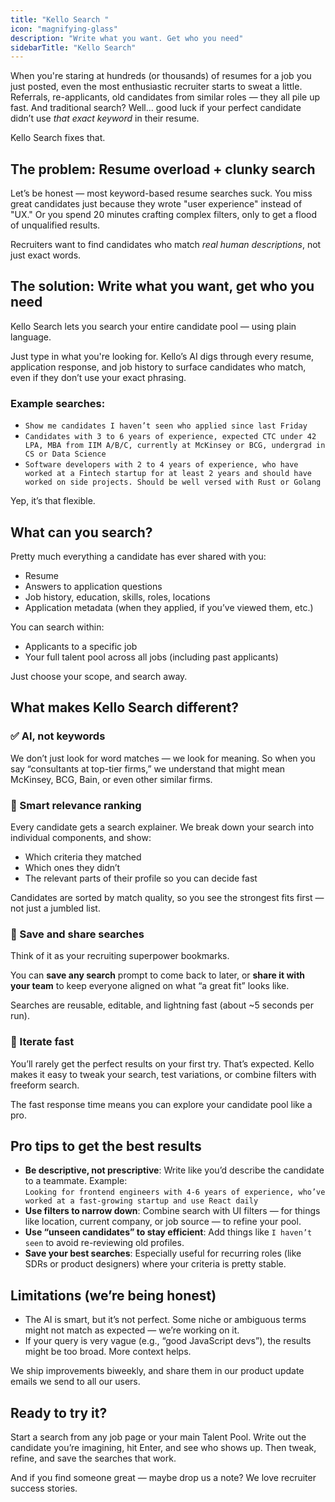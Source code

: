 ```yaml
---
title: "Kello Search "
icon: "magnifying-glass"
description: "Write what you want. Get who you need"
sidebarTitle: "Kello Search"
---
```


When you're staring at hundreds (or thousands) of resumes for a job you just posted, even the most enthusiastic recruiter starts to sweat a little. Referrals, re-applicants, old candidates from similar roles — they all pile up fast. And traditional search? Well... good luck if your perfect candidate didn’t use _that exact keyword_ in their resume.

Kello Search fixes that.

## The problem: Resume overload \+ clunky search

Let’s be honest — most keyword-based resume searches suck. You miss great candidates just because they wrote "user experience" instead of "UX." Or you spend 20 minutes crafting complex filters, only to get a flood of unqualified results.

Recruiters want to find candidates who match _real human descriptions_, not just exact words.

## The solution: Write what you want, get who you need

Kello Search lets you search your entire candidate pool — using plain language.

Just type in what you're looking for. Kello’s AI digs through every resume, application response, and job history to surface candidates who match, even if they don’t use your exact phrasing.

### Example searches:

- `Show me candidates I haven’t seen who applied since last Friday`
- `Candidates with 3 to 6 years of experience, expected CTC under 42 LPA, MBA from IIM A/B/C, currently at McKinsey or BCG, undergrad in CS or Data Science`
- `Software developers with 2 to 4 years of experience, who have worked at a Fintech startup for at least 2 years and should have worked on side projects. Should be well versed with Rust or Golang`

Yep, it’s that flexible.

## What can you search?

Pretty much everything a candidate has ever shared with you:

- Resume
- Answers to application questions
- Job history, education, skills, roles, locations
- Application metadata (when they applied, if you’ve viewed them, etc.)

You can search within:

- Applicants to a specific job
- Your full talent pool across all jobs (including past applicants)

Just choose your scope, and search away.

## What makes Kello Search different?

### ✅ AI, not keywords

We don’t just look for word matches — we look for meaning. So when you say “consultants at top-tier firms,” we understand that might mean McKinsey, BCG, Bain, or even other similar firms.

### 🧠 Smart relevance ranking

Every candidate gets a search explainer. We break down your search into individual components, and show:

- Which criteria they matched
- Which ones they didn’t
- The relevant parts of their profile so you can decide fast

Candidates are sorted by match quality, so you see the strongest fits first — not just a jumbled list.

### 💾 Save and share searches

Think of it as your recruiting superpower bookmarks.

You can **save any search** prompt to come back to later, or **share it with your team** to keep everyone aligned on what “a great fit” looks like.

Searches are reusable, editable, and lightning fast (about ~5 seconds per run).

### 🧪 Iterate fast

You’ll rarely get the perfect results on your first try. That’s expected. Kello makes it easy to tweak your search, test variations, or combine filters with freeform search.

The fast response time means you can explore your candidate pool like a pro.

## Pro tips to get the best results

- **Be descriptive, not prescriptive**: Write like you’d describe the candidate to a teammate. Example:\
  `Looking for frontend engineers with 4-6 years of experience, who’ve worked at a fast-growing startup and use React daily`
- **Use filters to narrow down**: Combine search with UI filters — for things like location, current company, or job source — to refine your pool.
- **Use “unseen candidates” to stay efficient**: Add things like `I haven’t seen` to avoid re-reviewing old profiles.
- **Save your best searches**: Especially useful for recurring roles (like SDRs or product designers) where your criteria is pretty stable.

## Limitations (we’re being honest)

- The AI is smart, but it’s not perfect. Some niche or ambiguous terms might not match as expected — we’re working on it.
- If your query is very vague (e.g., “good JavaScript devs”), the results might be too broad. More context helps.

We ship improvements biweekly, and share them in our product update emails we send to all our users. 

## Ready to try it?

Start a search from any job page or your main Talent Pool. Write out the candidate you’re imagining, hit Enter, and see who shows up. Then tweak, refine, and save the searches that work.

And if you find someone great — maybe drop us a note? We love recruiter success stories.
